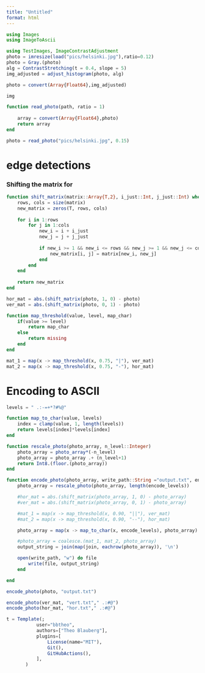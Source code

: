 ```yaml
---
title: "Untitled"
format: html
---
```


```julia
using Images
using ImageToAscii
```

```julia

using TestImages, ImageContrastAdjustment
photo = imresize(load("pics/helsinki.jpg"),ratio=0.12)
photo = Gray.(photo)
alg = ContrastStretching(t = 0.4, slope = 5)
img_adjusted = adjust_histogram(photo, alg)
```

```julia
photo = convert(Array{Float64},img_adjusted) 
```
```julia
img
```
```julia

function read_photo(path, ratio = 1)
    
    array = convert(Array{Float64},photo) 
    return array
end

photo = read_photo("pics/helsinki.jpg", 0.15)


```


# edge detections

### Shifting the matrix for  

```julia

function shift_matrix(matrix::Array{T,2}, i_just::Int, j_just::Int) where T
    rows, cols = size(matrix)
    new_matrix = zeros(T, rows, cols)
    
    for i in 1:rows
        for j in 1:cols
            new_i = i + i_just
            new_j = j + j_just
            
            if new_i >= 1 && new_i <= rows && new_j >= 1 && new_j <= cols
                new_matrix[i, j] = matrix[new_i, new_j]
            end
        end
    end
    
    return new_matrix
end

hor_mat = abs.(shift_matrix(photo, 1, 0) - photo)
ver_mat = abs.(shift_matrix(photo, 0, 1) - photo)

```

```julia
function map_threshold(value, level, map_char)
    if(value >= level)
        return map_char
    else 
        return missing
    end
end

mat_1 = map(x -> map_threshold(x, 0.75, "|"), ver_mat)
mat_2 = map(x -> map_threshold(x, 0.75, "-"), hor_mat)


```

# Encoding to ASCII

```julia

levels = " .:-=+*?#%@"

function map_to_char(value, levels)
    index = clamp(value, 1, length(levels)) 
    return levels[index]*levels[index]
end

function rescale_photo(photo_array, n_level::Integer)
    photo_array = photo_array*(-n_level)
    photo_array = photo_array .+ (n_level+1)
    return Int8.(floor.(photo_array))
end

function encode_photo(photo_array, write_path::String ="output.txt", encode_levels::String = " .:-=+*?#%@")
    photo_array = rescale_photo(photo_array, length(encode_levels))

    #hor_mat = abs.(shift_matrix(photo_array, 1, 0) - photo_array)
    #ver_mat = abs.(shift_matrix(photo_array, 0, 1) - photo_array)

    #mat_1 = map(x -> map_threshold(x, 0.90, "||"), ver_mat)
    #mat_2 = map(x -> map_threshold(x, 0.90, "--"), hor_mat)

    photo_array = map(x -> map_to_char(x, encode_levels), photo_array)

    #photo_array = coalesce.(mat_1, mat_2, photo_array)
    output_string = join(map(join, eachrow(photo_array)), '\n')

    open(write_path, "w") do file
        write(file, output_string)
    end

end

```
```julia
encode_photo(photo, "output.txt")
```
```julia

encode_photo(ver_mat, "vert.txt"," .:#@")
encode_photo(hor_mat, "hor.txt"," .:#@")
```


```julia

t = Template(;
           user="bbtheo",
           authors=["Theo Blauberg"],
           plugins=[
               License(name="MIT"),
               Git(),
               GitHubActions(),
           ],
       )

```